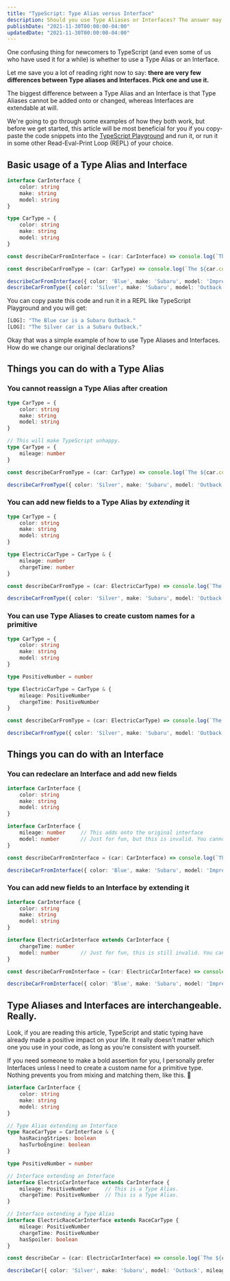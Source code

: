 ```yaml
---
title: "TypeScript: Type Alias versus Interface"
description: Should you use Type Aliases or Interfaces? The answer may surprise you.
publishDate: "2021-11-30T00:00:00-04:00"
updatedDate: "2021-11-30T00:00:00-04:00"
---
```


One confusing thing for newcomers to TypeScript (and even some of us who have used it for a while) is whether to use a Type Alias or an Interface.

Let me save you a lot of reading right now to say: **there are very few differences between Type aliases and Interfaces. Pick one and use it.**

The biggest difference between a Type Alias and an Interface is that Type Aliases cannot be added onto or changed, whereas Interfaces are extendable at will.

We're going to go through some examples of how they both work, but before we get started, this article will be most beneficial for you if you copy-paste the code snippets into the [TypeScript Playground](https://www.typescriptlang.org/play) and run it, or run it in some other Read-Eval-Print Loop (REPL) of your choice.

## Basic usage of a Type Alias and Interface

```TypeScript
interface CarInterface {
    color: string
    make: string
    model: string
}

type CarType = {
    color: string
    make: string
    model: string
}

const describeCarFromInterface = (car: CarInterface) => console.log(`The ${car.color} car is a ${car.make} ${car.model}.`);

const describeCarFromType = (car: CarType) => console.log(`The ${car.color} car is a ${car.make} ${car.model}.`);

describeCarFromInterface({ color: 'Blue', make: 'Subaru', model: 'Impreza' });
describeCarFromType({ color: 'Silver', make: 'Subaru', model: 'Outback' });
```

You can copy paste this code and run it in a REPL like TypeScript Playground and you will get:

```bash
[LOG]: "The Blue car is a Subaru Outback."
[LOG]: "The Silver car is a Subaru Outback."
```

Okay that was a simple example of how to use Type Aliases and Interfaces. How do we change our original declarations?

## Things you can do with a Type Alias

### You **cannot** reassign a Type Alias after creation

```TypeScript
type CarType = {
    color: string
    make: string
    model: string
}

// This will make TypeScript unhappy.
type CarType = {
    mileage: number
}

const describeCarFromType = (car: CarType) => console.log(`The ${car.color} car is a ${car.make} ${car.model}.`);

describeCarFromType({ color: 'Silver', make: 'Subaru', model: 'Outback', mileage: 1000 });
```

### You **can** add new fields to a Type Alias by _extending_ it

```TypeScript
type CarType = {
    color: string
    make: string
    model: string
}

type ElectricCarType = CarType & {
    mileage: number
    chargeTime: number
}

const describeCarFromType = (car: ElectricCarType) => console.log(`The ${car.color} car is a ${car.make} ${car.model} with ${car.mileage} miles. It charges in ${car.chargeTime} hours.`);

describeCarFromType({ color: 'Silver', make: 'Subaru', model: 'Outback', mileage: 1000, chargeTime: 5 });
```

### You **can** use Type Aliases to create custom names for a primitive

```TypeScript
type CarType = {
    color: string
    make: string
    model: string
}

type PositiveNumber = number

type ElectricCarType = CarType & {
    mileage: PositiveNumber
    chargeTime: PositiveNumber
}

const describeCarFromType = (car: ElectricCarType) => console.log(`The ${car.color} car is a ${car.make} ${car.model} with ${car.mileage} miles. It charges in ${car.chargeTime} hours.`);

describeCarFromType({ color: 'Silver', make: 'Subaru', model: 'Outback', mileage: 1000, chargeTime: 5 });
```

## Things you can do with an Interface

### You **can** redeclare an Interface and add new fields

```TypeScript
interface CarInterface {
    color: string
    make: string
    model: string
}

interface CarInterface {
    mileage: number     // This adds onto the original interface
    model: number       // Just for fun, but this is invalid. You cannot change the type after the initial declaration.
}

const describeCarFromInterface = (car: CarInterface) => console.log(`The ${car.color} car is a ${car.make} ${car.model}.`);

describeCarFromInterface({ color: 'Blue', make: 'Subaru', model: 'Impreza', mileage: 1000 });
```

### You **can** add new fields to an Interface by extending it

```TypeScript
interface CarInterface {
    color: string
    make: string
    model: string
}

interface ElectricCarInterface extends CarInterface {
    chargeTime: number
    model: number       // Just for fun, this is still invalid. You cannot change an extended type after the initial declaration.
}

const describeCarFromInterface = (car: ElectricCarInterface) => console.log(`The ${car.color} car is a ${car.make} ${car.model}. It charges in ${car.chargeTime} hours.`);

describeCarFromInterface({ color: 'Blue', make: 'Subaru', model: 'Impreza', chargeTime: 5 });
```

## Type Aliases and Interfaces are interchangeable. Really.

Look, if you are reading this article, TypeScript and static typing have already made a positive impact on your life. It really doesn't matter which one you use in your code, as long as you're consistent with yourself.

If you need someone to make a bold assertion for you, I personally prefer Interfaces unless I need to create a custom name for a primitive type. Nothing prevents you from mixing and matching them, like this. 🎉

```TypeScript
interface CarInterface {
    color: string
    make: string
    model: string
}

// Type Alias extending an Interface
type RaceCarType = CarInterface & {
    hasRacingStripes: boolean
    hasTurboEngine: boolean
}

type PositiveNumber = number

// Interface extending an Interface
interface ElectricCarInterface extends CarInterface {
    mileage: PositiveNumber     // This is a Type Alias.
    chargeTime: PositiveNumber  // This is a Type Alias.
}

// Interface extending a Type Alias
interface ElectricRaceCarInterface extends RaceCarType {
    mileage: PositiveNumber
    chargeTime: PositiveNumber
    hasSpoiler: boolean
}

const describeCar = (car: ElectricCarInterface) => console.log(`The ${car.color} car is a ${car.make} ${car.model} with ${car.mileage} miles. It charges in ${car.chargeTime} hours.`);

describeCar({ color: 'Silver', make: 'Subaru', model: 'Outback', mileage: 1000, chargeTime: 5 });
```
